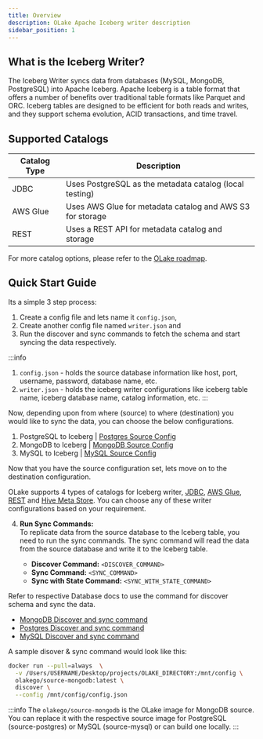```yaml
---
title: Overview
description: OLake Apache Iceberg writer description
sidebar_position: 1
---
```


## What is the Iceberg Writer?

The Iceberg Writer syncs data from databases (MySQL, MongoDB, PostgreSQL) into Apache Iceberg. Apache Iceberg is a table format that offers a number of benefits over traditional table formats like Parquet and ORC. Iceberg tables are designed to be efficient for both reads and writes, and they support schema evolution, ACID transactions, and time travel.

## Supported Catalogs

| Catalog Type | Description                                            |
|--------------|--------------------------------------------------------|
| JDBC         | Uses PostgreSQL as the metadata catalog (local testing)|
| AWS Glue     | Uses AWS Glue for metadata catalog and AWS S3 for storage|
| REST        | Uses a REST API for metadata catalog and storage       |

For more catalog options, please refer to the [OLake roadmap](../../roadmap).

## Quick Start Guide

Its a simple 3 step process:
1. Create a config file and lets name it `config.json`,
2. Create another config  file named `writer.json` and 
3. Run the discover and sync commands to fetch the schema and start syncing the data respectively.

:::info
1. `config.json` - holds the source database information like host, port, username, password, database name, etc.
2. `writer.json` - holds the iceberg writer configurations like iceberg table name, iceberg database name, catalog information, etc.
:::

Now, depending upon from where (source) to where (destination) you would like to sync the data, you can choose the below configurations.

1. PostgreSQL to Iceberg | [Postgres Source Config](../../connectors/postgres/config)
2. MongoDB to Iceberg | [MongoDB Source Config](../../connectors/mongodb/config)
3. MySQL to Iceberg | [MySQL Source Config](../../connectors/mysql/config)

Now that you have the source configuration set, lets move on to the destination configuration.

OLake supports 4 types of catalogs for Iceberg writer, [JDBC](../iceberg/catalog/jdbc), [AWS Glue](../iceberg/catalog/glue), [REST](../iceberg/catalog/rest) and [Hive Meta Store](../iceberg/catalog/hive). You can choose any of these writer configurations based on your requirement.

4. **Run Sync Commands:**  
To replicate data from the source database to the Iceberg table, you need to run the sync commands. The sync command will read the data from the source database and write it to the Iceberg table.

   - **Discover Command:** `<DISCOVER_COMMAND>`  
   - **Sync Command:** `<SYNC_COMMAND>`  
   - **Sync with State Command:** `<SYNC_WITH_STATE_COMMAND>`  
    
Refer to respective Database docs to use the command for discover schema and sync the data.
- [MongoDB Discover and sync command](../../connectors/mongodb/overview#sync-command)
- [Postgres Discover and sync command](../../connectors/postgres/overview#sync-command)
- [MySQL Discover and sync command](../../connectors/mysql/overview#sync-command)

A sample disover & sync command would look like this:

```bash
docker run --pull=always  \
  -v /Users/USERNAME/Desktop/projects/OLAKE_DIRECTORY:/mnt/config \
  olakego/source-mongodb:latest \
  discover \
  --config /mnt/config/config.json
```

:::info
The `olakego/source-mongodb` is the OLake image for MongoDB source. You can replace it with the respective source image for PostgreSQL (source-postgres) or MySQL (source-mysql) or can build one locally.
:::


